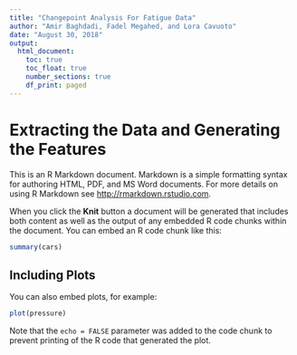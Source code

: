 ```yaml
---
title: "Changepoint Analysis For Fatigue Data"
author: "Amir Baghdadi, Fadel Megahed, and Lora Cavuoto"
date: "August 30, 2018"
output:
  html_document:
    toc: true
    toc_float: true
    number_sections: true
    df_print: paged
---
```


# Extracting the Data and Generating the Features 

This is an R Markdown document. Markdown is a simple formatting syntax for authoring HTML, PDF, and MS Word documents. For more details on using R Markdown see <http://rmarkdown.rstudio.com>.

When you click the **Knit** button a document will be generated that includes both content as well as the output of any embedded R code chunks within the document. You can embed an R code chunk like this:

```r
summary(cars)
```

## Including Plots

You can also embed plots, for example:

```r
plot(pressure)
```

Note that the `echo = FALSE` parameter was added to the code chunk to prevent printing of the R code that generated the plot.
